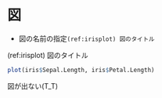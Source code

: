 # 図 {#figure}

* 図の名前の指定`(ref:irisplot) 図のタイトル`

(ref:irisplot) 図のタイトル

```r
plot(iris$Sepal.Length, iris$Petal.Length)
```



図が出ない(T_T)

